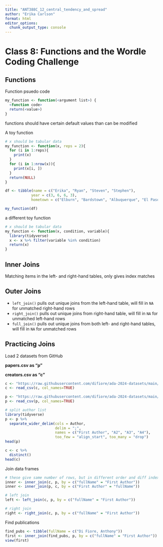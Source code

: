 ```yaml
---
title: "ANT388C_12_central_tendency_and_spread"
author: "Erika Carlson"
format: html
editor_options: 
  chunk_output_type: console
---
```


# Class 8: Functions and the Wordle Coding Challenge

## Functions

Function psuedo code

```r
my_function <- function(<argument list>) {
  <function code>
  return(<value>)
}
```
functions should have certain default values than can be modified

A toy function
```r
# x should be tabular data
my_function <- function(x, reps = 2){
  for (i in 1:reps){
    print(x)
  }
  for (i in 1:nrow(x)){
    print(x[i, ])
  }
  return(NULL)
}

df <- tibble(name = c("Erika", "Ryan", "Steven", "Stephen"), 
            year = c(3, 6, 6, 3),
            hometown = c("Elburn", "Bardstown", "Albuquerque", "El Paso"))

my_function(df)
```


a different toy function
```r
# x should be tabular data
my_function <- function(x, condition, variable){
  library(tidyverse)
  x <- x %>% filter(variable %in% condition)
  return(x)
}
```


## Inner Joins

Matching items in the left- and right-hand tables, only gives index matches

## Outer Joins

* `left_join()` pulls out unique joins from the left-hand table, will fill in `NA` for unmatched right-hand rows
* `right_join()` pulls out unique joins from right-hand table, will fill in `NA` for unmatched left-hand rows
* `full_join()` pulls out unique joins from both left- and right-hand tables, will fill in `NA` for unmatched rows

## Practicing Joins

Load 2 datasets from GitHub

  **papers.csv as "p"**
  
  **creators.csv as "c"**
  
```r
c <- "https://raw.githubusercontent.com/difiore/ada-2024-datasets/main/creators.csv"
c <- read_csv(c, col_names=TRUE)

p <- "https://raw.githubusercontent.com/difiore/ada-2024-datasets/main/papers.csv"
p <- read_csv(p, col_names=TRUE)

# split author list
library(tidyverse)
p <- p %>% 
  separate_wider_delim(cols = Author,
                       delim = ";",
                       names = c("First Author", "A2", "A3", "A4"),
                       too_few = "align_start", too_many = "drop")
head(p)

c <- c %>% 
  distinct()
head(c)
```

Join data frames
```r
# these give same number of rows, but in different order and diff index header
inner <- inner_join(c, p, by = c("fullName" = "First Author"))
inner <- inner_join(p, c, by = c("First Author" = "fullName"))

# left join
left <- left_join(c, p, by = c("fullName" = "First Author"))

# right join
right <- right_join(c, p, by = c("fullName" = "First Author"))
```

Find publications
```r
find_pubs <- tibble(fullName = c("Di Fiore, Anthony"))
first <- inner_join(find_pubs, p, by = c("fullName" = "First Author"))
view(first)
```



